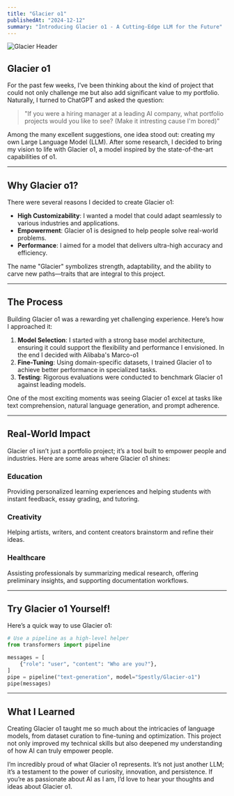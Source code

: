 ```yaml
---
title: "Glacier o1"
publishedAt: "2024-12-12"
summary: "Introducing Glacier o1 - A Cutting-Edge LLM for the Future"
---
```


![Glacier Header](https://raw.githubusercontent.com/Aayan-Mishra/Images/refs/heads/main/disc%20(2).png)

## Glacier o1

For the past few weeks, I’ve been thinking about the kind of project that could not only challenge me but also add significant value to my portfolio. Naturally, I turned to ChatGPT and asked the question:

> "If you were a hiring manager at a leading AI company, what portfolio projects would you like to see? (Make it intresting cause I'm bored)"

Among the many excellent suggestions, one idea stood out: creating my own Large Language Model (LLM). After some research, I decided to bring my vision to life with Glacier o1, a model inspired by the state-of-the-art capabilities of o1.

---

## Why Glacier o1?

There were several reasons I decided to create Glacier o1:

- **High Customizability**: I wanted a model that could adapt seamlessly to various industries and applications.
- **Empowerment**: Glacier o1 is designed to help people solve real-world problems.
- **Performance**: I aimed for a model that delivers ultra-high accuracy and efficiency.

The name "Glacier" symbolizes strength, adaptability, and the ability to carve new paths—traits that are integral to this project.

---

## The Process

Building Glacier o1 was a rewarding yet challenging experience. Here’s how I approached it:

1. **Model Selection**: I started with a strong base model architecture, ensuring it could support the flexibility and performance I envisioned. In the end I decided with Alibaba's Marco-o1
2. **Fine-Tuning**: Using domain-specific datasets, I trained Glacier o1 to achieve better performance in specialized tasks.
3. **Testing**: Rigorous evaluations were conducted to benchmark Glacier o1 against leading models.

One of the most exciting moments was seeing Glacier o1 excel at tasks like text comprehension, natural language generation, and prompt adherence.

---

## Real-World Impact

Glacier o1 isn’t just a portfolio project; it’s a tool built to empower people and industries. Here are some areas where Glacier o1 shines:

### Education
Providing personalized learning experiences and helping students with instant feedback, essay grading, and tutoring.

### Creativity
Helping artists, writers, and content creators brainstorm and refine their ideas.

### Healthcare
Assisting professionals by summarizing medical research, offering preliminary insights, and supporting documentation workflows.

---

## Try Glacier o1 Yourself!

Here’s a quick way to use Glacier o1:

```python
# Use a pipeline as a high-level helper
from transformers import pipeline

messages = [
    {"role": "user", "content": "Who are you?"},
]
pipe = pipeline("text-generation", model="Spestly/Glacier-o1")
pipe(messages)
```

---

## What I Learned

Creating Glacier o1 taught me so much about the intricacies of language models, from dataset curation to fine-tuning and optimization. This project not only improved my technical skills but also deepened my understanding of how AI can truly empower people.



I’m incredibly proud of what Glacier o1 represents. It’s not just another LLM; it’s a testament to the power of curiosity, innovation, and persistence. If you’re as passionate about AI as I am, I’d love to hear your thoughts and ideas about Glacier o1.

